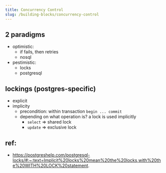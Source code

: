```yaml
---
title: Concurrency Control
slug: /building-blocks/concurrency-control
---
```


## 2 paradigms

- optimistic:
  - if fails, then retries
  - nosql
- pestimistic:
  - locks
  - postgresql

## lockings (postgres-specific)

- explicit
- implicity
  - precondition: within transaction `begin ... commit`
  - depending on what operation is? a lock is used implicitly
    - `select` => shared lock
    - `update` => exclusive lock

## ref:

- https://postgreshelp.com/postgresql-locks/#:~:text=Implicit%20locks%20mean%20the%20locks,with%20the%20WITH%20LOCK%20statement.
